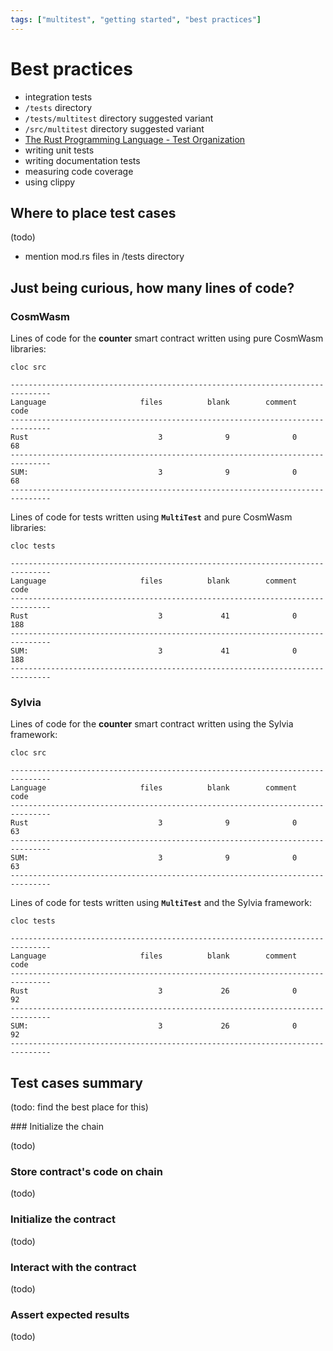 ```yaml
---
tags: ["multitest", "getting started", "best practices"]
---
```



# Best practices

- integration tests
- `/tests` directory
- `/tests/multitest` directory suggested variant
- `/src/multitest` directory suggested variant
- [The Rust Programming Language - Test Organization](https://doc.rust-lang.org/book/ch11-03-test-organization.html)
- writing unit tests
- writing documentation tests
- measuring code coverage
- using clippy

## Where to place test cases

(todo)

- mention mod.rs files in /tests directory

## Just being curious, how many lines of code?

### CosmWasm

Lines of code for the **counter** smart contract written using pure CosmWasm libraries:

```shell copy filename="TERMINAL"
cloc src
```

```ansi filename="OUTPUT"
-------------------------------------------------------------------------------
Language                     files          blank        comment           code
-------------------------------------------------------------------------------
Rust                             3              9              0             68
-------------------------------------------------------------------------------
SUM:                             3              9              0             68
-------------------------------------------------------------------------------
```

Lines of code for tests written using **`MultiTest`** and pure CosmWasm libraries:

```shell copy filename="TERMINAL"
cloc tests
```

```ansi filename="OUTPUT"
-------------------------------------------------------------------------------
Language                     files          blank        comment           code
-------------------------------------------------------------------------------
Rust                             3             41              0            188
-------------------------------------------------------------------------------
SUM:                             3             41              0            188
-------------------------------------------------------------------------------
```

### Sylvia

Lines of code for the **counter** smart contract written using the Sylvia framework:

```shell copy filename="TERMINAL"
cloc src
```

```ansi filename="OUTPUT"
-------------------------------------------------------------------------------
Language                     files          blank        comment           code
-------------------------------------------------------------------------------
Rust                             3              9              0             63
-------------------------------------------------------------------------------
SUM:                             3              9              0             63
-------------------------------------------------------------------------------
```

Lines of code for tests written using **`MultiTest`** and the Sylvia framework:

```shell copy filename="TERMINAL"
cloc tests
```

```ansi filename="OUTPUT"
-------------------------------------------------------------------------------
Language                     files          blank        comment           code
-------------------------------------------------------------------------------
Rust                             3             26              0             92
-------------------------------------------------------------------------------
SUM:                             3             26              0             92
-------------------------------------------------------------------------------
```

## Test cases summary

(todo: find the best place for this)

<Steps>
  ### Initialize the chain

(todo)

### Store contract's code on chain

(todo)

### Initialize the contract

(todo)

### Interact with the contract

(todo)

### Assert expected results

(todo)

</Steps>
